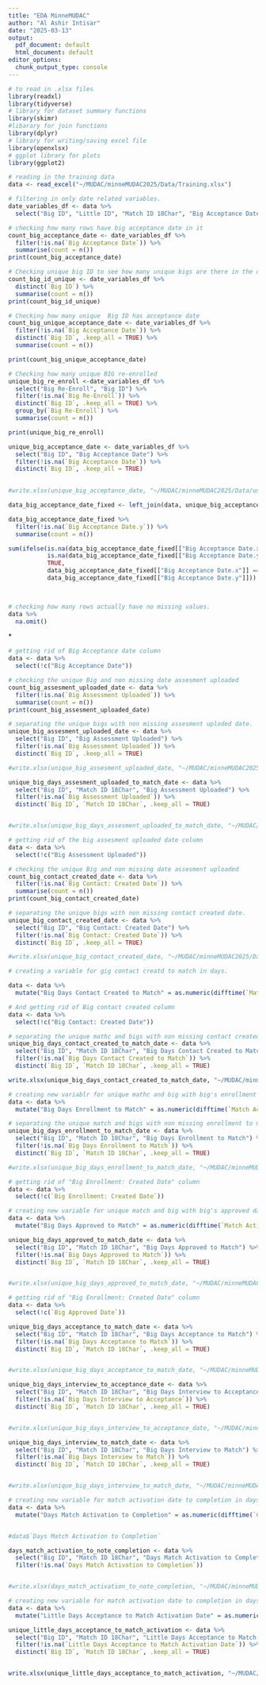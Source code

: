 ```yaml
---
title: "EDA MinneMUDAC"
author: "Al Ashir Intisar"
date: "2025-03-13"
output:
  pdf_document: default
  html_document: default
editor_options:
  chunk_output_type: console
---
```



```r
# to read in .xlsx files
library(readxl)
library(tidyverse)
# library for dataset summary functions
library(skimr)
#libarary for join functions
library(dplyr)
# library for writing/saving excel file
library(openxlsx)
# ggplot library for plots
library(ggplot2)
```



```r
# reading in the training data
data <- read_excel("~/MUDAC/minneMUDAC2025/Data/Training.xlsx")

```



```r
# filtering in only date related variables. 
date_variables_df <- data %>% 
  select("Big ID", "Little ID", "Match ID 18Char", "Big Acceptance Date", "Big Approved Date", "Big Days Acceptance to Match", "Big Days Interview to Acceptance", "Big Days Interview to Match", "Big Enrollment: Created Date", "Completion Date", "Little Acceptance Date", "Little Application Received", "Little Birthdate", "Little Interview Date", "Little RTBM Date in MF", "Little RTBM in Matchforce", "Match Activation Date", "Match Closure Meeting Date", "Big Re-Enroll")

```


```r
# checking how many rows have big acceptance date in it
count_big_acceptance_date <- date_variables_df %>% 
  filter(!is.na(`Big Acceptance Date`)) %>% 
  summarise(count = n())
print(count_big_acceptance_date)
```


```r
# Checking unique big ID to see how many unique bigs are there in the dataset
count_big_id_unique <- date_variables_df %>% 
  distinct(`Big ID`) %>% 
  summarise(count = n())
print(count_big_id_unique)
```


```r
# Checking how many unique  Big ID has acceptance date
count_big_unique_acceptance_date <- date_variables_df %>% 
  filter(!is.na(`Big Acceptance Date`)) %>% 
  distinct(`Big ID`, .keep_all = TRUE) %>%
  summarise(count = n())

print(count_big_unique_acceptance_date)
```



```r
# Checking how many unique BIG re-enrolled
unique_big_re_enroll <-date_variables_df %>% 
  select("Big Re-Enroll", "Big ID") %>% 
  filter(!is.na(`Big Re-Enroll`)) %>%
  distinct(`Big ID`, .keep_all = TRUE) %>% 
  group_by(`Big Re-Enroll`) %>% 
  summarise(count = n())

print(unique_big_re_enroll)
```



```r
unique_big_acceptance_date <- date_variables_df %>% 
  select("Big ID", "Big Acceptance Date") %>% 
  filter(!is.na(`Big Acceptance Date`)) %>% 
  distinct(`Big ID`, .keep_all = TRUE)
  

#write.xlsx(unique_big_acceptance_date, "~/MUDAC/minneMUDAC2025/Data/unique_big_acceptance_date.xlsx")
```


```r
data_big_acceptance_date_fixed <- left_join(data, unique_big_acceptance_date, by = join_by("Big ID"))
```


```r
data_big_acceptance_date_fixed %>% 
  filter(!is.na(`Big Acceptance Date.y`)) %>% 
  summarise(count = n())

sum(ifelse(is.na(data_big_acceptance_date_fixed[["Big Acceptance Date.x"]]) & 
           is.na(data_big_acceptance_date_fixed[["Big Acceptance Date.y"]]), 
           TRUE, 
           data_big_acceptance_date_fixed[["Big Acceptance Date.x"]] == 
           data_big_acceptance_date_fixed[["Big Acceptance Date.y"]]))

  
```

**\textcolor{blue}{So all the bigs that do have acceptance dates does have acceptance date in the main dataset. no need to fill missing values from the existing values.}**


```r
# checking how many rows actually have no missing values. 
data %>% 
  na.omit()
```

***\textcolor{blue}{Since all rows hae at leat one na value we must fill out the missing values with some kind of values.}**



```r
# getting rid of Big Acceptance date column
data <- data %>% 
  select(!c("Big Acceptance Date"))
```


```r
# checking the unique Big and non missing date assesment uploaded 
count_big_assesment_uploaded_date <- data %>% 
  filter(!is.na(`Big Assessment Uploaded`)) %>% 
  summarise(count = n())
print(count_big_assesment_uploaded_date)
```


```r
# separating the unique bigs with non missing assesment uploded date. 
unique_big_assesment_uploaded_date <- data %>% 
  select("Big ID", "Big Assessment Uploaded") %>% 
  filter(!is.na(`Big Assessment Uploaded`)) %>% 
  distinct(`Big ID`, .keep_all = TRUE)

#write.xlsx(unique_big_assesment_uploaded_date, "~/MUDAC/minneMUDAC2025/Data/unique_big_assesment_uploaded_date.xlsx")
```

```r
unique_big_days_assesment_uploaded_to_match_date <- data %>% 
  select("Big ID", "Match ID 18Char", "Big Assessment Uploaded") %>% 
  filter(!is.na(`Big Assessment Uploaded`)) %>% 
  distinct(`Big ID`, `Match ID 18Char`, .keep_all = TRUE)


#write.xlsx(unique_big_days_assesment_uploaded_to_match_date, "~/MUDAC/minneMUDAC2025/Data/unique_big_days_assesment_uploaded_to_match_date.xlsx")
```


```r
# getting rid of the big assesment uploaded date column
data <- data %>% 
  select(!c("Big Assessment Uploaded"))
```


```r
# checking the unique Big and non missing date assesment uploaded 
count_big_contact_created_date <- data %>% 
  filter(!is.na(`Big Contact: Created Date`)) %>% 
  summarise(count = n())
print(count_big_contact_created_date)
```


```r
# separating the unique bigs with non missing contact created date. 
unique_big_contact_created_date <- data %>% 
  select("Big ID", "Big Contact: Created Date") %>% 
  filter(!is.na(`Big Contact: Created Date`)) %>% 
  distinct(`Big ID`, .keep_all = TRUE)

#write.xlsx(unique_big_contact_created_date, "~/MUDAC/minneMUDAC2025/Data/unique_big_contact_created_date.xlsx")
```



```r
# creating a variable for gig contact creatd to match in days. 

data <- data %>%
  mutate("Big Days Contact Created to Match" = as.numeric(difftime(`Match Activation Date`, `Big Contact: Created Date`, units = "days")))

```


```r
# And getting rid of Big contact created column
data <- data %>% 
  select(!c("Big Contact: Created Date"))
```


```r
# separating the unique mathc and bigs with non missing contact created to match activation date. 
unique_big_days_contact_created_to_match_date <- data %>% 
  select("Big ID", "Match ID 18Char", "Big Days Contact Created to Match") %>% 
  filter(!is.na(`Big Days Contact Created to Match`)) %>% 
  distinct(`Big ID`, `Match ID 18Char`, .keep_all = TRUE)

write.xlsx(unique_big_days_contact_created_to_match_date, "~/MUDAC/minneMUDAC2025/Data/unique_big_days_contact_created_to_match_date.xlsx")
```


```r
# creating new variablr for unique mathc and big with big's enrollment to match activation
data <- data %>%
  mutate("Big Days Enrollment to Match" = as.numeric(difftime(`Match Activation Date`, `Big Enrollment: Created Date`, units = "days")))


```


```r
# separating the unique match and bigs with non missing enrollment to match activation date. 
unique_big_days_enrollment_to_match_date <- data %>% 
  select("Big ID", "Match ID 18Char", "Big Days Enrollment to Match") %>% 
  filter(!is.na(`Big Days Enrollment to Match`)) %>% 
  distinct(`Big ID`, `Match ID 18Char`, .keep_all = TRUE)

#write.xlsx(unique_big_days_enrollment_to_match_date, "~/MUDAC/minneMUDAC2025/Data/unique_big_days_enrollment_to_match_date.xlsx")
```

```r
# getting rid of "Big Enrollment: Created Date" column 
data <- data %>% 
  select(!c(`Big Enrollment: Created Date`))
```

```r
# creating new variable for unique match and big with big's approved date to match activation
data <- data %>%
  mutate("Big Days Approved to Match" = as.numeric(difftime(`Match Activation Date`, `Big Approved Date`, units = "days")))
```



```r
unique_big_days_approved_to_match_date <- data %>% 
  select("Big ID", "Match ID 18Char", "Big Days Approved to Match") %>% 
  filter(!is.na(`Big Days Approved to Match`)) %>% 
  distinct(`Big ID`, `Match ID 18Char`, .keep_all = TRUE)


#write.xlsx(unique_big_days_approved_to_match_date, "~/MUDAC/minneMUDAC2025/Data/unique_big_days_approved_to_match_date.xlsx")
```


```r
# getting rid of "Big Enrollment: Created Date" column 
data <- data %>% 
  select(!c(`Big Approved Date`))
```




```r
unique_big_days_acceptance_to_match_date <- data %>% 
  select("Big ID", "Match ID 18Char", "Big Days Acceptance to Match") %>% 
  filter(!is.na(`Big Days Acceptance to Match`)) %>% 
  distinct(`Big ID`, `Match ID 18Char`, .keep_all = TRUE)


#write.xlsx(unique_big_days_acceptance_to_match_date, "~/MUDAC/minneMUDAC2025/Data/unique_big_days_acceptance_to_match_date.xlsx")
```



```r
unique_big_days_interview_to_acceptance_date <- data %>% 
  select("Big ID", "Match ID 18Char", "Big Days Interview to Acceptance") %>% 
  filter(!is.na(`Big Days Interview to Acceptance`)) %>% 
  distinct(`Big ID`, `Match ID 18Char`, .keep_all = TRUE)


#write.xlsx(unique_big_days_interview_to_acceptance_date, "~/MUDAC/minneMUDAC2025/Data/unique_big_days_interview_to_acceptance_date.xlsx")
```


```r
unique_big_days_interview_to_match_date <- data %>% 
  select("Big ID", "Match ID 18Char", "Big Days Interview to Match") %>% 
  filter(!is.na(`Big Days Interview to Match`)) %>% 
  distinct(`Big ID`, `Match ID 18Char`, .keep_all = TRUE)


#write.xlsx(unique_big_days_interview_to_match_date, "~/MUDAC/minneMUDAC2025/Data/unique_big_days_interview_to_match_date.xlsx")
```


```r
# creating new variable for match activation date to completion in days
data <- data %>%
  mutate("Days Match Activation to Completion" = as.numeric(difftime(`Completion Date`, `Match Activation Date`, units = "days")))


#data$`Days Match Activation to Completion`
```



```r
days_match_activation_to_note_completion <- data %>% 
  select("Big ID", "Match ID 18Char", "Days Match Activation to Completion") %>% 
  filter(!is.na(`Days Match Activation to Completion`))


#write.xlsx(days_match_activation_to_note_completion, "~/MUDAC/minneMUDAC2025/Data/days_match_activation_to_note_completion.xlsx")
```


```r
# creating new variable for match activation date to completion in days
data <- data %>%
  mutate("Little Days Acceptance to Match Activation Date" = as.numeric(difftime(`Little Acceptance Date`, `Match Activation Date`, units = "days")))

```


```r
unique_little_days_acceptance_to_match_activation <- data %>% 
  select("Big ID", "Match ID 18Char", "Little Days Acceptance to Match Activation Date") %>% 
  filter(!is.na(`Little Days Acceptance to Match Activation Date`)) %>% 
  distinct(`Big ID`, `Match ID 18Char`, .keep_all = TRUE)


write.xlsx(unique_little_days_acceptance_to_match_activation, "~/MUDAC/minneMUDAC2025/Data/unique_little_days_acceptance_to_match_activation.xlsx")
```





